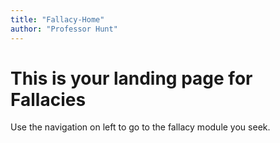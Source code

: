 ```yaml
---
title: "Fallacy-Home"
author: "Professor Hunt"
---
```


# This is your landing page for Fallacies

Use the navigation on left to go to the fallacy module you seek.
